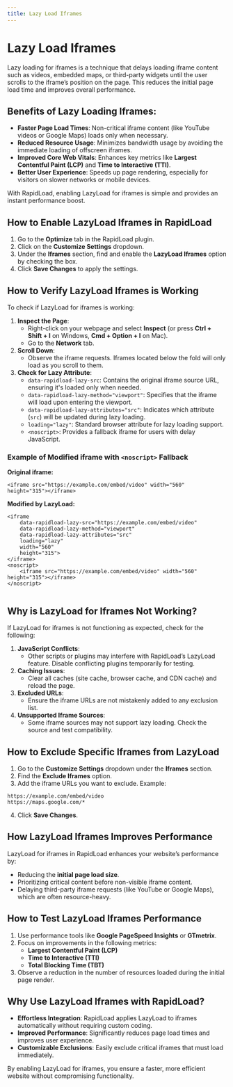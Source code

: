 ```yaml
---
title: Lazy Load Iframes
---   
```

# Lazy Load Iframes

Lazy loading for iframes is a technique that delays loading iframe content such as videos, embedded maps, or third-party widgets 
until the user scrolls to the iframe’s position on the page. This reduces the initial page load time and improves overall performance.

## Benefits of Lazy Loading Iframes:

*   **Faster Page Load Times**: Non-critical iframe content (like YouTube videos or Google Maps) loads only when necessary.
*   **Reduced Resource Usage**: Minimizes bandwidth usage by avoiding the immediate loading of offscreen iframes.
*   **Improved Core Web Vitals**: Enhances key metrics like **Largest Contentful Paint (LCP)** and **Time to Interactive (TTI)**.
*   **Better User Experience**: Speeds up page rendering, especially for visitors on slower networks or mobile devices.

With RapidLoad, enabling LazyLoad for iframes is simple and provides an instant performance boost.

## How to Enable LazyLoad Iframes in RapidLoad

1. Go to the **Optimize** tab in the RapidLoad plugin.
2. Click on the **Customize Settings** dropdown.
3. Under the **Iframes** section, find and enable the **LazyLoad Iframes** option by checking the box.
4. Click **Save Changes** to apply the settings.

## How to Verify LazyLoad Iframes is Working

To check if LazyLoad for iframes is working:

1. **Inspect the Page**:
    *   Right-click on your webpage and select **Inspect** (or press **Ctrl + Shift + I** on Windows, **Cmd + Option + I** on Mac).
    *   Go to the **Network** tab.
2. **Scroll Down**:
    *   Observe the iframe requests. Iframes located below the fold will only load as you scroll to them.
3. **Check for Lazy Attribute**:
    *   `data-rapidload-lazy-src`: Contains the original iframe source URL, ensuring it's loaded only when needed.
    *   `data-rapidload-lazy-method="viewport"`: Specifies that the iframe will load upon entering the viewport.
    *   `data-rapidload-lazy-attributes="src"`: Indicates which attribute (`src`) will be updated during lazy loading.
    *   `loading="lazy"`: Standard browser attribute for lazy loading support.
    *   `<noscript>`: Provides a fallback iframe for users with delay JavaScript.

### Example of Modified iframe with `<noscript>` Fallback

**Original iframe:**

```plain
<iframe src="https://example.com/embed/video" width="560" height="315"></iframe>
```

**Modified by LazyLoad:**

```plain
<iframe 
    data-rapidload-lazy-src="https://example.com/embed/video" 
    data-rapidload-lazy-method="viewport" 
    data-rapidload-lazy-attributes="src" 
    loading="lazy" 
    width="560" 
    height="315">
</iframe>
<noscript>
    <iframe src="https://example.com/embed/video" width="560" height="315"></iframe>
</noscript>


```

## Why is LazyLoad for Iframes Not Working?

If LazyLoad for iframes is not functioning as expected, check for the following:

1. **JavaScript Conflicts**:
    *   Other scripts or plugins may interfere with RapidLoad’s LazyLoad feature. Disable conflicting plugins temporarily for testing.
2. **Caching Issues**:
    *   Clear all caches (site cache, browser cache, and CDN cache) and reload the page.
3. **Excluded URLs**:
    *   Ensure the iframe URLs are not mistakenly added to any exclusion list.
4. **Unsupported Iframe Sources**:
    *   Some iframe sources may not support lazy loading. Check the source and test compatibility.

## How to Exclude Specific Iframes from LazyLoad

1. Go to the **Customize Settings** dropdown under the **Iframes** section.
2. Find the **Exclude Iframes** option.
3. Add the iframe URLs you want to exclude. Example:

```plain
https://example.com/embed/video  
https://maps.google.com/*
```

4. Click **Save Changes**.

## How LazyLoad Iframes Improves Performance

LazyLoad for iframes in RapidLoad enhances your website’s performance by:

*   Reducing the **initial page load size**.
*   Prioritizing critical content before non-visible iframe content.
*   Delaying third-party iframe requests (like YouTube or Google Maps), which are often resource-heavy.

## How to Test LazyLoad Iframes Performance

1. Use performance tools like **Google PageSpeed Insights** or **GTmetrix**.
2. Focus on improvements in the following metrics:
    *   **Largest Contentful Paint (LCP)**
    *   **Time to Interactive (TTI)**
    *   **Total Blocking Time (TBT)**
3. Observe a reduction in the number of resources loaded during the initial page render.

## Why Use LazyLoad Iframes with RapidLoad?

*   **Effortless Integration**: RapidLoad applies LazyLoad to iframes automatically without requiring custom coding.
*   **Improved Performance**: Significantly reduces page load times and improves user experience.
*   **Customizable Exclusions**: Easily exclude critical iframes that must load immediately.

By enabling LazyLoad for iframes, you ensure a faster, more efficient website without compromising functionality.